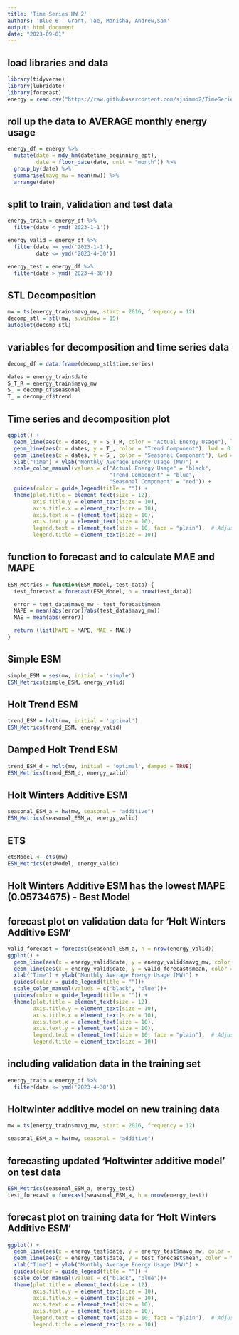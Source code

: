---
title: 'Time Series HW 2'
authors: 'Blue 6 - Grant, Tae, Manisha, Andrew,Sam'
output: html_document
date: "2023-09-01"
---
## load libraries and data
```{r}
library(tidyverse)
library(lubridate)
library(forecast)
energy = read.csv("https://raw.githubusercontent.com/sjsimmo2/TimeSeries/master/AEP_hourly.csv", stringsAsFactors = TRUE)
```

## roll up the data to AVERAGE monthly energy usage
```{r}
energy_df = energy %>%
  mutate(date = mdy_hm(datetime_beginning_ept),
         date = floor_date(date, unit = "month")) %>%
  group_by(date) %>%
  summarise(mavg_mw = mean(mw)) %>%
  arrange(date)
```

## split to train, validation and test data
```{r}
energy_train = energy_df %>%
  filter(date < ymd('2023-1-1'))

energy_valid = energy_df %>%
  filter(date >= ymd('2023-1-1'),
         date <= ymd('2023-4-30'))

energy_test = energy_df %>%
  filter(date > ymd('2023-4-30'))
```

## STL Decomposition
```{r}
mw = ts(energy_train$mavg_mw, start = 2016, frequency = 12)
decomp_stl = stl(mw, s.window = 15)
autoplot(decomp_stl)
```

## variables for decomposition and time series data
```{r}
decomp_df = data.frame(decomp_stl$time.series)

dates = energy_train$date
S_T_R = energy_train$mavg_mw
S_ = decomp_df$seasonal
T_ = decomp_df$trend
```


## Time series and decomposition plot
```{r} 
ggplot() +
  geom_line(aes(x = dates, y = S_T_R, color = "Actual Energy Usage"), lwd = 0.8) +
  geom_line(aes(x = dates, y = T_, color = "Trend Component"), lwd = 0.8) +
  geom_line(aes(x = dates, y = S_, color = "Seasonal Component"), lwd = 0.8) +
  xlab("Time") + ylab("Monthly Average Energy Usage (MW)") +
  scale_color_manual(values = c("Actual Energy Usage" = "black", 
                                "Trend Component" = "blue", 
                                "Seasonal Component" = "red")) +
  guides(color = guide_legend(title = "")) +
  theme(plot.title = element_text(size = 12), 
        axis.title.y = element_text(size = 10), 
        axis.title.x = element_text(size = 10), 
        axis.text.x = element_text(size = 10),
        axis.text.y = element_text(size = 10), 
        legend.text = element_text(size = 10, face = "plain"),  # Adjust the text size and remove bold
        legend.title = element_text(size = 10))

```


## function to forecast and to calculate MAE and MAPE
```{r}
ESM_Metrics = function(ESM_Model, test_data) {
  test_forecast = forecast(ESM_Model, h = nrow(test_data))

  error = test_data$mavg_mw - test_forecast$mean
  MAPE = mean(abs(error)/abs(test_data$mavg_mw))
  MAE = mean(abs(error))

  return (list(MAPE = MAPE, MAE = MAE))
}
```

## Simple ESM 
```{r}
simple_ESM = ses(mw, initial = 'simple')
ESM_Metrics(simple_ESM, energy_valid)
```
## Holt Trend ESM
```{r}
trend_ESM = holt(mw, initial = 'optimal')
ESM_Metrics(trend_ESM, energy_valid)
```
## Damped Holt Trend ESM
```{r}
trend_ESM_d = holt(mw, initial = 'optimal', damped = TRUE)
ESM_Metrics(trend_ESM_d, energy_valid)
```
## Holt Winters Additive ESM
```{r}
seasonal_ESM_a = hw(mw, seasonal = "additive")
ESM_Metrics(seasonal_ESM_a, energy_valid)
```

## ETS

```{r}
etsModel <- ets(mw)
ESM_Metrics(etsModel, energy_valid)
```

## Holt Winters Additive ESM has the lowest MAPE (0.05734675) - Best Model


## forecast plot on validation data for 'Holt Winters Additive ESM' 
```{r}
valid_forecast = forecast(seasonal_ESM_a, h = nrow(energy_valid))
ggplot() +
  geom_line(aes(x = energy_valid$date, y = energy_valid$mavg_mw, color = "Actual Energy Usage"), lwd = 0.8) +
  geom_line(aes(x = energy_valid$date, y = valid_forecast$mean, color = "Forecasted Energy Usage"), lwd = 0.8) +
  xlab("Time") + ylab("Monthly Average Energy Usage (MW)") +
  guides(color = guide_legend(title = ""))+
  scale_color_manual(values = c("black", "blue"))+
  guides(color = guide_legend(title = "")) +
  theme(plot.title = element_text(size = 12), 
        axis.title.y = element_text(size = 10), 
        axis.title.x = element_text(size = 10), 
        axis.text.x = element_text(size = 10),
        axis.text.y = element_text(size = 10), 
        legend.text = element_text(size = 10, face = "plain"),  # Adjust the text size and remove bold
        legend.title = element_text(size = 10))
```

## including validation data in the training set
```{r}
energy_train = energy_df %>%
  filter(date <= ymd('2023-4-30'))
```


## Holtwinter additive model on new training data 
```{r}
mw = ts(energy_train$mavg_mw, start = 2016, frequency = 12)

seasonal_ESM_a = hw(mw, seasonal = "additive")
```

## forecasting updated 'Holtwinter additive model' on test data
```{r}
ESM_Metrics(seasonal_ESM_a, energy_test)
test_forecast = forecast(seasonal_ESM_a, h = nrow(energy_test))
```


## forecast plot on training data for 'Holt Winters Additive ESM' 
```{r}
ggplot() +
  geom_line(aes(x = energy_test$date, y = energy_test$mavg_mw, color = "Actual Energy Usage"), lwd = 0.8) +
  geom_line(aes(x = energy_test$date, y = test_forecast$mean, color = "Forecasted Energy Usage"), lwd = 0.8) +
  xlab("Time") + ylab("Monthly Average Energy Usage (MW)") +
  guides(color = guide_legend(title = "")) +
  scale_color_manual(values = c("black", "blue"))+
  theme(plot.title = element_text(size = 12), 
        axis.title.y = element_text(size = 10), 
        axis.title.x = element_text(size = 10), 
        axis.text.x = element_text(size = 10),
        axis.text.y = element_text(size = 10), 
        legend.text = element_text(size = 10, face = "plain"),  # Adjust the text size and remove bold
        legend.title = element_text(size = 10))
```


